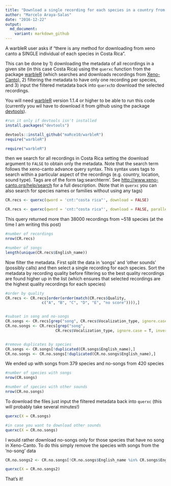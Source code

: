 ```yaml
---
title: "Download a single recording for each species in a country from Xeno-Canto"
author: "Marcelo Araya-Salas"
date: "2016-12-22"
output: 
  md_document:
    variant: markdown_github
---
```


A warbleR user asks if "there is any method for downloading from xeno canto a SINGLE individual of each species in Costa Rica".

This can be done by 1) downloading the metadata of all recordings in a given site (in this case Costa Rica) using the `querxc` function from the package [warbleR](https://cran.r-project.org/package=warbleR) (which searches and downloads recordings from [Xeno-Canto](http://www.xeno-canto.org)), 2) filtering the metadata to have only one recording per species, and 3) input the filtered metadata back into `querxc`to download the selected recordings.

You will need [warbleR](https://cran.r-project.org/package=warbleR) version 1.1.4 or higher to be able to run this code (currently you wil have to download it from github using the package [devtools](https://cran.r-project.org/package=devtools)).

```r
#run it only if devtools isn't installed
install.packages("devtools")

devtools::install_github("maRce10/warbleR")
require("warbleR")

```

```r
require("warbleR")
```


then we search for all recordings in Costa Rica setting the download argument to `FALSE` to obtain only the metadata. Note that the search term follows the xeno-canto advance query syntax. This syntax uses tags to search within a particular aspect of the recordings (e.g. country, location, sound type). Tags are of the form tag:searchterm'. See [http://www.xeno-canto.org/help/search](http://www.xeno-canto.org/help/search) for a full description. (Note that in `querxc` you can also search for species names or families without using any tags)

```r

CR.recs <- querxc(qword = 'cnt:"costa rica"', download = FALSE)

```

```r

CR.recs <- querxc(qword = 'cnt:"costa rica"', download = FALSE, parallel = 4)

```

This query returned more than 38000 recordings from ~518 species (at the time I am writing this post)

```r

#number of recordings
nrow(CR.recs)

#number of songs
length(unique(CR.recs$English_name))

```

Now filter the metadata. First split the data in 'songs' and 'other sounds' (possibly calls) and then select a single recording for each species. Sort the metadata by recording quality before filtering so the best quality recordings are found higher up in the list (which ensures that selected recordings are the highest quality recordings for each species)

```r

#order by quality
CR.recs <- CR.recs[order(order(match(CR.recs$Quality, 
                c("A", "B", "C", "D", "E", "no score")))),]


#subset in song and no-songs
CR.songs <- CR.recs[grep("song", CR.recs$Vocalization_type, ignore.case = T),]
CR.no.songs <- CR.recs[grep("song", 
                      CR.recs$Vocalization_type, ignore.case = T, invert = T),]


#remove duplicates by species
CR.songs <- CR.songs[!duplicated(CR.songs$English_name),]
CR.no.songs <- CR.no.songs[!duplicated(CR.no.songs$English_name),]

```

We ended up with songs from 379 species and no-songs from 420 species

```r
#number of species with songs
nrow(CR.songs)

#number of species with other sounds
nrow(CR.no.songs)

```

To download the files just input the filtered metadata back into `querxc` (this will probably take several minutes!)

```r

querxc(X = CR.songs)

#in case you want to download other sounds
querxc(X = CR.no.songs)

```


I would rather download no-songs only for those species that have no song in Xeno-Canto. To do this simply remove the species with songs from the 'no-song' data

```r

CR.no.songs2 <- CR.no.songs[!CR.no.songs$English_name %in% CR.songs$English_name, ]

querxc(X = CR.no.songs2)

```

That's it!